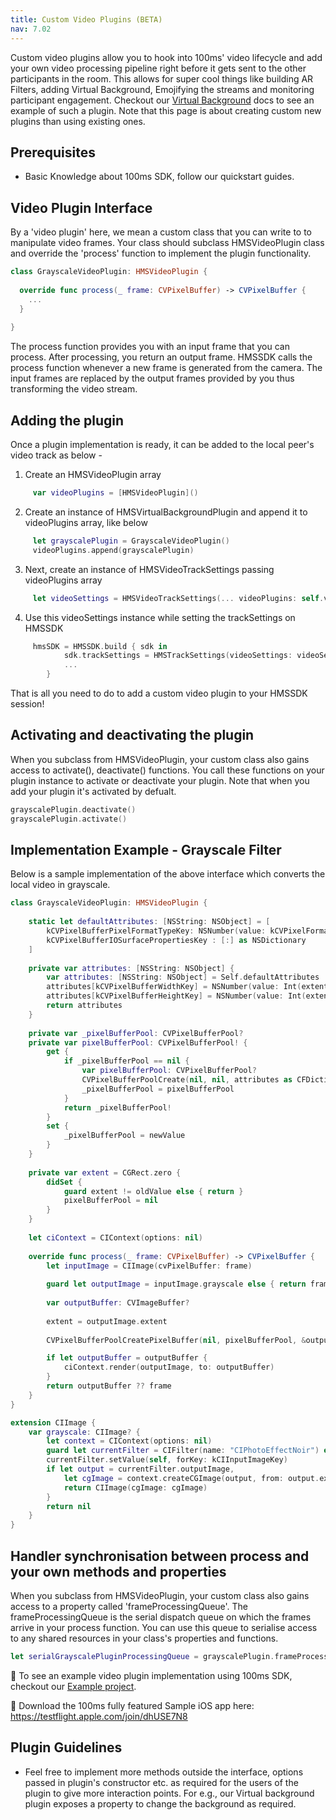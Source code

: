 ```yaml
---
title: Custom Video Plugins (BETA)
nav: 7.02
---
```


Custom video plugins allow you to hook into 100ms' video lifecycle and add your own video processing
pipeline right before it gets sent to the other participants in the room. This allows for super cool things like
building AR Filters, adding Virtual Background, Emojifying the streams and monitoring participant engagement.
Checkout our [Virtual Background](./Virtual-Background) docs to see an example of such a plugin.
Note that this page is about creating custom new plugins than using existing ones.

## Prerequisites

* Basic Knowledge about 100ms SDK, follow our quickstart guides.

## Video Plugin Interface

By a 'video plugin' here, we mean a custom class that you can write to to manipulate video frames. Your class should subclass HMSVideoPlugin class and override the 'process' function to implement the plugin functionality.

```swift
class GrayscaleVideoPlugin: HMSVideoPlugin {
  
  override func process(_ frame: CVPixelBuffer) -> CVPixelBuffer {
    ...
  }
  
}
```

The process function provides you with an input frame that you can process. After processing, you return an output frame. 
HMSSDK calls the process function whenever a new frame is generated from the camera. The input frames are replaced by the output frames provided by you thus transforming the video stream.

## Adding the plugin

Once a plugin implementation is ready, it can be added to the local peer's video track as below -

1. Create an HMSVideoPlugin array

```swift
     var videoPlugins = [HMSVideoPlugin]()
   ```
   
2. Create an instance of HMSVirtualBackgroundPlugin and append it to videoPlugins array, like below

```swift
     let grayscalePlugin = GrayscaleVideoPlugin()
     videoPlugins.append(grayscalePlugin)
   ```
   
3. Next, create an instance of HMSVideoTrackSettings passing videoPlugins array

```swift
     let videoSettings = HMSVideoTrackSettings(... videoPlugins: self.videoPlugins)
   ```
   
4. Use this videoSettings instance while setting the trackSettings on HMSSDK

```swift
     hmsSDK = HMSSDK.build { sdk in
            sdk.trackSettings = HMSTrackSettings(videoSettings: videoSettings, audioSettings: ...)
            ...
        }
   ```
   
That is all you need to do to add a custom video plugin to your HMSSDK session!

## Activating and deactivating the plugin

When you subclass from HMSVideoPlugin, your custom class also gains access to activate(), deactivate() functions. You call these functions on your plugin instance to activate or deactivate your plugin. Note that when you add your plugin it's activated by defualt.

```swift
grayscalePlugin.deactivate()
grayscalePlugin.activate()
```


## Implementation Example - Grayscale Filter

Below is a sample implementation of the above interface which converts the local video in grayscale.

```swift
class GrayscaleVideoPlugin: HMSVideoPlugin {
    
    static let defaultAttributes: [NSString: NSObject] = [
        kCVPixelBufferPixelFormatTypeKey: NSNumber(value: kCVPixelFormatType_420YpCbCr8BiPlanarVideoRange),
        kCVPixelBufferIOSurfacePropertiesKey : [:] as NSDictionary
    ]
    
    private var attributes: [NSString: NSObject] {
        var attributes: [NSString: NSObject] = Self.defaultAttributes
        attributes[kCVPixelBufferWidthKey] = NSNumber(value: Int(extent.width))
        attributes[kCVPixelBufferHeightKey] = NSNumber(value: Int(extent.height))
        return attributes
    }
    
    private var _pixelBufferPool: CVPixelBufferPool?
    private var pixelBufferPool: CVPixelBufferPool! {
        get {
            if _pixelBufferPool == nil {
                var pixelBufferPool: CVPixelBufferPool?
                CVPixelBufferPoolCreate(nil, nil, attributes as CFDictionary?, &pixelBufferPool)
                _pixelBufferPool = pixelBufferPool
            }
            return _pixelBufferPool!
        }
        set {
            _pixelBufferPool = newValue
        }
    }
    
    private var extent = CGRect.zero {
        didSet {
            guard extent != oldValue else { return }
            pixelBufferPool = nil
        }
    }
    
    let ciContext = CIContext(options: nil)
    
    override func process(_ frame: CVPixelBuffer) -> CVPixelBuffer {
        let inputImage = CIImage(cvPixelBuffer: frame)
        
        guard let outputImage = inputImage.grayscale else { return frame }
        
        var outputBuffer: CVImageBuffer?
        
        extent = outputImage.extent
        
        CVPixelBufferPoolCreatePixelBuffer(nil, pixelBufferPool, &outputBuffer)

        if let outputBuffer = outputBuffer {
            ciContext.render(outputImage, to: outputBuffer)
        }
        return outputBuffer ?? frame
    }
}

extension CIImage {
    var grayscale: CIImage? {
        let context = CIContext(options: nil)
        guard let currentFilter = CIFilter(name: "CIPhotoEffectNoir") else { return nil }
        currentFilter.setValue(self, forKey: kCIInputImageKey)
        if let output = currentFilter.outputImage,
            let cgImage = context.createCGImage(output, from: output.extent) {
            return CIImage(cgImage: cgImage)
        }
        return nil
    }
}
```

## Handler synchronisation between process and your own methods and properties

When you subclass from HMSVideoPlugin, your custom class also gains access to a property called 'frameProcessingQueue'. The frameProcessingQueue is the serial dispatch queue on which the frames arrive in your process function.
You can use this queue to serialise access to any shared resources in your class's properties and functions.

```swift
let serialGrayscalePluginProcessingQueue = grayscalePlugin.frameProcessingQueue
```

👀 To see an example video plugin implementation using 100ms SDK, checkout our [Example project](https://github.com/100mslive/100ms-ios-sdk/tree/main/Example).

📲 Download the 100ms fully featured Sample iOS app here: https://testflight.apple.com/join/dhUSE7N8


## Plugin Guidelines

* Feel free to implement more methods outside the interface, options passed in plugin's constructor etc. as required for
the users of the plugin to give more interaction points. For e.g., our Virtual background plugin exposes a property to change
the background as required.
